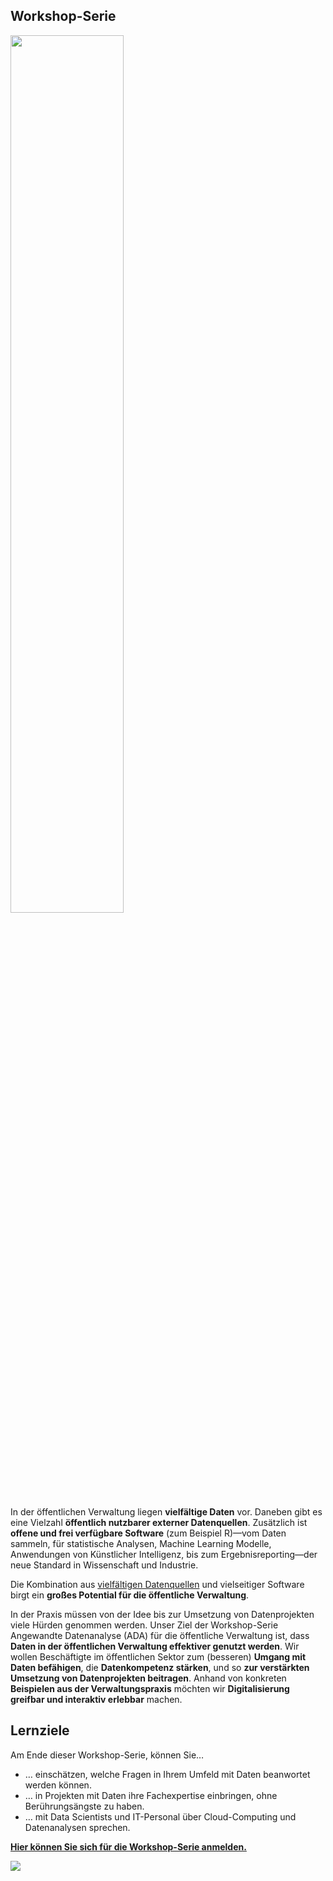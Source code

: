 ## Workshop-Serie {.unnumbered}
![](icons/Logo_BERD_Academy.png){width=60% fig-align="center" fig-alt="https://www.berd-nfdi.de/berd-academy/"}

In der öffentlichen Verwaltung liegen **vielfältige Daten** vor. Daneben gibt es eine Vielzahl **öffentlich nutzbarer externer Datenquellen**. Zusätzlich ist **offene und frei verfügbare Software** (zum Beispiel R)---vom Daten sammeln, für statistische Analysen, Machine Learning Modelle, Anwendungen von Künstlicher Intelligenz, bis zum Ergebnisreporting---der neue Standard in Wissenschaft und Industrie. 

Die Kombination aus [vielfältigen Datenquellen](https://bund.dev/apis) und vielseitiger Software birgt ein **großes Potential für die öffentliche Verwaltung**.  

In der Praxis müssen von der Idee bis zur Umsetzung von Datenprojekten viele Hürden genommen werden. Unser Ziel der Workshop-Serie Angewandte Datenanalyse (ADA) für die öffentliche Verwaltung ist, dass **Daten in der öffentlichen Verwaltung effektiver genutzt werden**. Wir wollen Beschäftigte im öffentlichen Sektor zum (besseren) **Umgang mit Daten befähigen**, die **Datenkompetenz stärken**, und so **zur verstärkten Umsetzung von Datenprojekten beitragen**. Anhand von konkreten **Beispielen aus der Verwaltungspraxis** möchten wir **Digitalisierung greifbar und interaktiv erlebbar** machen. 


::: {.callout-tip}
## Lernziele
Am Ende dieser Workshop-Serie, können Sie...

* ... einschätzen, welche Fragen in Ihrem Umfeld mit Daten beanwortet werden können.
* ... in Projekten mit Daten ihre Fachexpertise einbringen, ohne Berührungsängste zu haben.
* ... mit Data Scientists und IT-Personal über Cloud-Computing und Datenanalysen sprechen.

:::


[**Hier können Sie sich für die Workshop-Serie anmelden.**](https://pretix.eu/berd/adabayern-2023/)

![](icons/Logos.png) 
